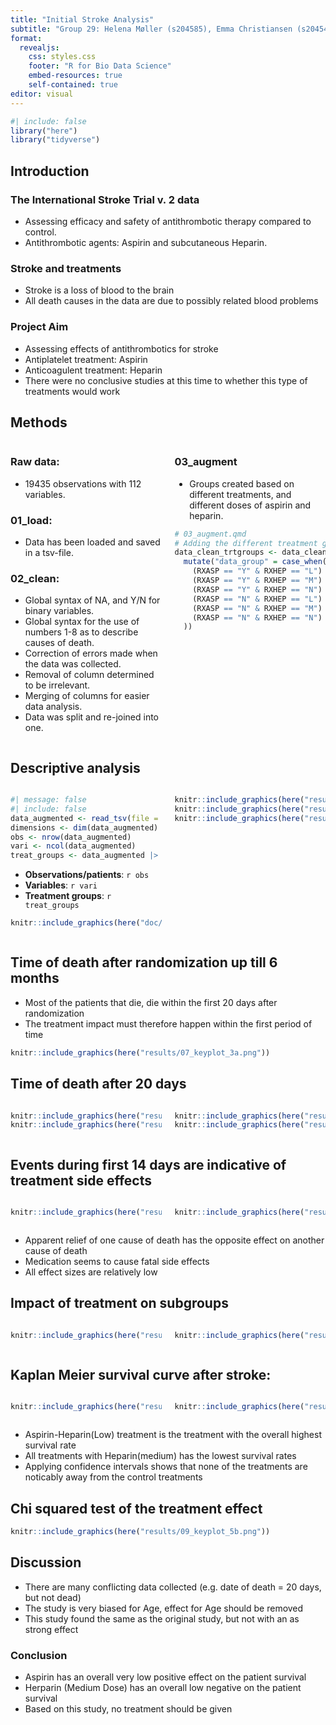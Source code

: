 ```yaml
---
title: "Initial Stroke Analysis"
subtitle: "Group 29: Helena Møller (s204585), Emma Christiansen (s204543), Casper Harreby (s204558), Frederik Holmstrup (s203540), and Laura Christiansen (s204582)"
format:
  revealjs:
    css: styles.css
    footer: "R for Bio Data Science"
    embed-resources: true
    self-contained: true
editor: visual
---
```


```r
#| include: false
library("here")
library("tidyverse")
```


## Introduction

### The International Stroke Trial v. 2 data

-   Assessing efficacy and safety of antithrombotic therapy compared to control.
-   Antithrombotic agents: Aspirin and subcutaneous Heparin.

### Stroke and treatments

-   Stroke is a loss of blood to the brain
-   All death causes in the data are due to possibly related blood problems

### Project Aim

-   Assessing effects of antithrombotics for stroke
-   Antiplatelet treatment: Aspirin
-   Anticoagulent treatment: Heparin
-   There were no conclusive studies at this time to whether this type of treatments would work

## Methods

:::: {.columns}
::: {.column width="50%"}
### Raw data:
-   19435 observations with 112 variables.

### 01_load:
-   Data has been loaded and saved in a tsv-file.

### 02_clean:
-   Global syntax of NA, and Y/N for binary variables.
-   Global syntax for the use of numbers 1-8 as to describe causes of death.
-   Correction of errors made when the data was collected.
-   Removal of column determined to be irrelevant.
-   Merging of columns for easier data analysis.
-   Data was split and re-joined into one.
:::

::: {.column width="50%"}
### 03_augment

-   Groups created based on different treatments, and different doses of aspirin and heparin.
```.r
# 03_augment.qmd
# Adding the different treatment groups 
data_clean_trtgroups <- data_clean_hepgroups |> 
  mutate("data_group" = case_when(
    (RXASP == "Y" & RXHEP == "L") ~ "Asp-Hep(low)",
    (RXASP == "Y" & RXHEP == "M") ~ "Asp-Hep(med)",
    (RXASP == "Y" & RXHEP == "N") ~ "Asp-Hep(No)",
    (RXASP == "N" & RXHEP == "L") ~ "Asp(No)-Hep(low)",
    (RXASP == "N" & RXHEP == "M") ~ "Asp(No)-Hep(med)",
    (RXASP == "N" & RXHEP == "N") ~ "Asp(No)-Hep(No)"
  ))
```
:::
::::

## Descriptive analysis

:::: {.columns}
::: {.column width="50%"}

```r
#| message: false
#| include: false
data_augmented <- read_tsv(file = here('data/03_dat_aug.tsv'))
dimensions <- dim(data_augmented)
obs <- nrow(data_augmented)
vari <- ncol(data_augmented)
treat_groups <- data_augmented |> distinct(data_group) |> nrow()
```

- **Observations/patients**: `r obs`
- **Variables**: `r vari`
- **Treatment groups**: `r treat_groups`

```r
knitr::include_graphics(here("doc/images/treatment_groups.png"))
```
:::
:::{.column width="50%"}
```r
knitr::include_graphics(here("results/04_description_plot_2.png"))
knitr::include_graphics(here("results/04_description_plot_1.png"))
knitr::include_graphics(here("results/04_description_plot_3.png"))
```

:::
::::

## Time of death after randomization up till 6 months

-   Most of the patients that die, die within the first 20 days after randomization
-   The treatment impact must therefore happen within the first period of time

```r
knitr::include_graphics(here("results/07_keyplot_3a.png"))
```

## Time of death after 20 days

:::: {.columns}
::: {.column width="50%"}
```r
knitr::include_graphics(here("results/07_keyplot_3b.png"))
knitr::include_graphics(here("results/07_keyplot_3c.png"))
```
:::

::: {.column width="50%"}
```r
knitr::include_graphics(here("results/08_keyplot_4a.png"))
knitr::include_graphics(here("results/08_keyplot_4c.png"))
```
:::
::::

## Events during first 14 days are indicative of treatment side effects

:::: {.columns}
::: {.column width="50%"}
```r
knitr::include_graphics(here("results/08_keyplot_4b.png"))
```
:::
::: {.column width="50%"}
```r
knitr::include_graphics(here("results/08_keyplot_4c.png"))
```
:::
::::
-   Apparent relief of one cause of death has the opposite effect on another cause of death
-   Medication seems to cause fatal side effects
-   All effect sizes are relatively low

## Impact of treatment on subgroups

:::: {.columns}
::: {.column width="50%"}
```r
knitr::include_graphics(here("results/05_keyplot_1a.png"))
```
:::
::: {.column width="50%"}
```r
knitr::include_graphics(here("results/05_keyplot_1b.png"))
```
:::
::::

## Kaplan Meier survival curve after stroke: 

:::: {.columns}
::: {.column width="50%"}
```r
knitr::include_graphics(here("results/09_keyplot_5aa.png"))
```
:::
::: {.column width="50%"}
```r
knitr::include_graphics(here("results/09_keyplot_5ab.png"))
```
:::
::::
-   Aspirin-Heparin(Low) treatment is the treatment with the overall highest survival rate
-   All treatments with Heparin(medium) has the lowest survival rates
-   Applying confidence intervals shows that none of the treatments are noticably away from the control treatments

## Chi squared test of the treatment effect

```r
knitr::include_graphics(here("results/09_keyplot_5b.png"))
```

## Discussion {.smaller}

-   There are many conflicting data collected (e.g. date of death = 20 days, but not dead)
-   The study is very biased for Age, effect for Age should be removed
-   This study found the same as the original study, but not with an as strong effect

### Conclusion
-   Aspirin has an overall very low positive effect on the patient survival
-   Herparin (Medium Dose) has an overall low negative on the patient survival
-   Based on this study, no treatment should be given

